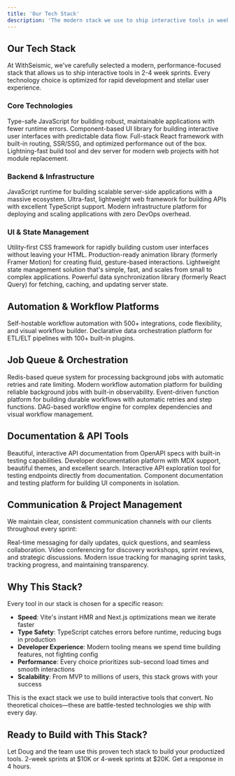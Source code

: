 ```yaml
---
title: 'Our Tech Stack'
description: 'The modern stack we use to ship interactive tools in weeks, not months'
---
```


<script type="application/ld+json">
{`{
  "@context": "https://schema.org",
  "@type": "TechArticle",
  "headline": "WithSeismic Tech Stack",
  "description": "The modern technology stack WithSeismic uses to build production-ready automation tools",
  "url": "https://docs.withseismic.com/development",
  "author": {
    "@type": "Organization",
    "name": "WithSeismic"
  },
  "about": [
    {
      "@type": "ComputerLanguage",
      "name": "TypeScript"
    },
    {
      "@type": "SoftwareApplication",
      "name": "React",
      "applicationCategory": "WebApplication"
    },
    {
      "@type": "SoftwareApplication",
      "name": "Next.js",
      "applicationCategory": "WebFramework"
    },
    {
      "@type": "SoftwareApplication",
      "name": "Node.js",
      "applicationCategory": "RuntimeEnvironment"
    }
  ]
}`}
</script>

## Our Tech Stack

At WithSeismic, we've carefully selected a modern, performance-focused stack that allows us to ship interactive tools in 2-4 week sprints. Every technology choice is optimized for rapid development and stellar user experience.

### Core Technologies

<CardGroup cols={2}>
  <Card title="TypeScript" icon="code" href="https://www.typescriptlang.org/">
    Type-safe JavaScript for building robust, maintainable applications with fewer runtime errors.
  </Card>
  <Card title="React" icon="react" href="https://react.dev/">
    Component-based UI library for building interactive user interfaces with predictable data flow.
  </Card>
  <Card title="Next.js" icon="n" href="https://nextjs.org/">
    Full-stack React framework with built-in routing, SSR/SSG, and optimized performance out of the box.
  </Card>
  <Card title="Vite" icon="bolt" href="https://vite.dev/">
    Lightning-fast build tool and dev server for modern web projects with hot module replacement.
  </Card>
</CardGroup>

### Backend & Infrastructure

<CardGroup cols={2}>
  <Card title="Node.js" icon="node" href="https://nodejs.org/">
    JavaScript runtime for building scalable server-side applications with a massive ecosystem.
  </Card>
  <Card title="Hono" icon="fire" href="https://hono.dev/">
    Ultra-fast, lightweight web framework for building APIs with excellent TypeScript support.
  </Card>
  <Card title="Railway" icon="train" href="https://railway.app/">
    Modern infrastructure platform for deploying and scaling applications with zero DevOps overhead.
  </Card>
</CardGroup>

### UI & State Management

<CardGroup cols={2}>
  <Card title="Tailwind CSS" icon="palette" href="https://tailwindcss.com/">
    Utility-first CSS framework for rapidly building custom user interfaces without leaving your HTML.
  </Card>
  <Card title="Motion" icon="wand-magic-sparkles" href="https://motion.dev/">
    Production-ready animation library (formerly Framer Motion) for creating fluid, gesture-based interactions.
  </Card>
  <Card title="Zustand" icon="database" href="https://zustand-demo.pmnd.rs/">
    Lightweight state management solution that's simple, fast, and scales from small to complex applications.
  </Card>
  <Card title="TanStack Query" icon="arrows-rotate" href="https://tanstack.com/query">
    Powerful data synchronization library (formerly React Query) for fetching, caching, and updating server state.
  </Card>
</CardGroup>

## Automation & Workflow Platforms

<CardGroup cols={2}>
  <Card title="n8n" icon="network-wired" href="https://n8n.io/">
    Self-hostable workflow automation with 500+ integrations, code flexibility, and visual workflow builder.
  </Card>
  <Card title="Kestra" icon="water" href="https://kestra.io/">
    Declarative data orchestration platform for ETL/ELT pipelines with 100+ built-in plugins.
  </Card>
</CardGroup>

## Job Queue & Orchestration

<CardGroup cols={2}>
  <Card title="BullMQ" icon="gauge" href="https://docs.bullmq.io/">
    Redis-based queue system for processing background jobs with automatic retries and rate limiting.
  </Card>
  <Card title="Trigger.dev" icon="play" href="https://trigger.dev/">
    Modern workflow automation platform for building reliable background jobs with built-in observability.
  </Card>
  <Card title="Inngest" icon="bolt-lightning" href="https://www.inngest.com/">
    Event-driven function platform for building durable workflows with automatic retries and step functions.
  </Card>
  <Card title="Hatchet" icon="hammer" href="https://hatchet.run/">
    DAG-based workflow engine for complex dependencies and visual workflow management.
  </Card>
</CardGroup>

## Documentation & API Tools

<CardGroup cols={2}>
  <Card title="OpenAPI/Scalar" icon="book-open" href="https://scalar.com/">
    Beautiful, interactive API documentation from OpenAPI specs with built-in testing capabilities.
  </Card>
  <Card title="Mintlify" icon="file-lines" href="https://mintlify.com/">
    Developer documentation platform with MDX support, beautiful themes, and excellent search.
  </Card>
  <Card title="Swagger UI" icon="code" href="https://swagger.io/tools/swagger-ui/">
    Interactive API exploration tool for testing endpoints directly from documentation.
  </Card>
  <Card title="Storybook" icon="book" href="https://storybook.js.org/">
    Component documentation and testing platform for building UI components in isolation.
  </Card>
</CardGroup>

## Communication & Project Management

We maintain clear, consistent communication channels with our clients throughout every sprint:

<CardGroup cols={3}>
  <Card title="Slack" icon="slack" href="https://slack.com/">
    Real-time messaging for daily updates, quick questions, and seamless collaboration.
  </Card>
  <Card title="Google Meet" icon="video" href="https://meet.google.com/">
    Video conferencing for discovery workshops, sprint reviews, and strategic discussions.
  </Card>
  <Card title="Linear" icon="list-check" href="https://linear.app/">
    Modern issue tracking for managing sprint tasks, tracking progress, and maintaining transparency.
  </Card>
</CardGroup>

## Why This Stack?

Every tool in our stack is chosen for a specific reason:

- **Speed**: Vite's instant HMR and Next.js optimizations mean we iterate faster
- **Type Safety**: TypeScript catches errors before runtime, reducing bugs in production
- **Developer Experience**: Modern tooling means we spend time building features, not fighting config
- **Performance**: Every choice prioritizes sub-second load times and smooth interactions
- **Scalability**: From MVP to millions of users, this stack grows with your success

<Info>
  This is the exact stack we use to build interactive tools that convert. No theoretical choices—these are battle-tested technologies we ship with every day.
</Info>

## Ready to Build with This Stack?

<Card title="Book Your Sprint" icon="rocket" href="/quickstart">
  Let Doug and the team use this proven tech stack to build your productized tools. 2-week sprints at $10K or 4-week sprints at $20K. Get a response in 4 hours.
</Card>

